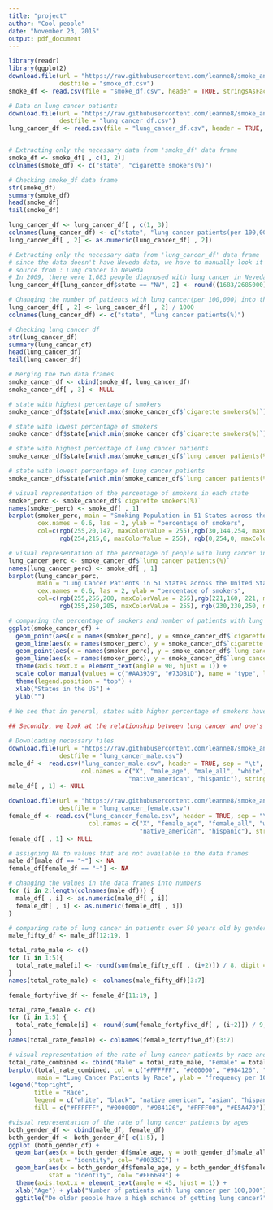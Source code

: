 ```yaml
---
title: "project"
author: "Cool people"
date: "November 23, 2015"
output: pdf_document
---
```

```r
library(readr)
library(ggplot2)
download.file(url = "https://raw.githubusercontent.com/leanne8/smoke_and_die/master/smoke_df.csv", 
              destfile = "smoke_df.csv")
smoke_df <- read.csv(file = "smoke_df.csv", header = TRUE, stringsAsFactors = FALSE)

# Data on lung cancer patients
download.file(url = "https://raw.githubusercontent.com/leanne8/smoke_and_die/master/lung_cancer_df.csv",
              destfile = "lung_cancer_df.csv")
lung_cancer_df <- read.csv(file = "lung_cancer_df.csv", header = TRUE, stringsAsFactors = FALSE)


# Extracting only the necessary data from 'smoke_df' data frame
smoke_df <- smoke_df[ , c(1, 2)]
colnames(smoke_df) <- c("state", "cigarette smokers(%)")

# Checking smoke_df data frame
str(smoke_df)
summary(smoke_df)
head(smoke_df)
tail(smoke_df)

lung_cancer_df <- lung_cancer_df[ , c(1, 3)]
colnames(lung_cancer_df) <- c("state", "lung cancer patients(per 100,000)")
lung_cancer_df[ , 2] <- as.numeric(lung_cancer_df[ , 2])

# Extracting only the necessary data from 'lung_cancer_df' data frame
# since the data doesn't have Neveda data, we have to manually look it up in the Neveda cancer webpage
# source from : Lung cancer in Neveda
# In 2009, there were 1,683 people diagnosed with lung cancer in Neveda
lung_cancer_df[lung_cancer_df$state == "NV", 2] <- round((1683/2685000) * 100000, digits = 1)

# Changing the number of patients with lung cancer(per 100,000) into the percentage of lung cancer patients
lung_cancer_df[ , 2] <- lung_cancer_df[ , 2] / 1000
colnames(lung_cancer_df) <- c("state", "lung cancer patients(%)")

# Checking lung_cancer_df
str(lung_cancer_df)
summary(lung_cancer_df)
head(lung_cancer_df)
tail(lung_cancer_df)

# Merging the two data frames
smoke_cancer_df <- cbind(smoke_df, lung_cancer_df)
smoke_cancer_df[ , 3] <- NULL 

# state with highest percentage of smokers
smoke_cancer_df$state[which.max(smoke_cancer_df$`cigarette smokers(%)`)]

# state with lowest percentage of smokers
smoke_cancer_df$state[which.min(smoke_cancer_df$`cigarette smokers(%)`)]

# state with highest percentage of lung cancer patients
smoke_cancer_df$state[which.max(smoke_cancer_df$`lung cancer patients(%)`)]

# state with lowest percentage of lung cancer patients
smoke_cancer_df$state[which.min(smoke_cancer_df$`lung cancer patients(%)`)]

# visual representation of the percentage of smokers in each state
smoker_perc <- smoke_cancer_df$`cigarette smokers(%)`
names(smoker_perc) <- smoke_df[ , 1]
barplot(smoker_perc, main = "Smoking Population in 51 States across the United States", 
        cex.names = 0.6, las = 2, ylab = "percentage of smokers",
        col=c(rgb(255,20,147, maxColorValue = 255),rgb(30,144,254, maxColorValue = 255),
              rgb(254,215,0, maxColorValue = 255), rgb(0,254,0, maxColorValue = 255)))

# visual representation of the percentage of people with lung cancer in each state
lung_cancer_perc <- smoke_cancer_df$`lung cancer patients(%)`
names(lung_cancer_perc) <- smoke_df[ , 1]
barplot(lung_cancer_perc, 
        main = "Lung Cancer Patients in 51 States across the United States", 
        cex.names = 0.6, las = 2, ylab = "percentage of smokers",
        col=c(rgb(255,255,200, maxColorValue = 255),rgb(221,160, 221, maxColorValue = 255),
              rgb(255,250,205, maxColorValue = 255), rgb(230,230,250, maxColorValue = 255)))

# comparing the percentage of smokers and number of patients with lung cancer(per 100,000) in each state
ggplot(smoke_cancer_df) +
  geom_point(aes(x = names(smoker_perc), y = smoke_cancer_df$`cigarette smokers(%)`, col = "red")) +
  geom_line(aes(x = names(smoker_perc), y = smoke_cancer_df$`cigarette smokers(%)`, col = "red", group = 1)) +
  geom_point(aes(x = names(smoker_perc), y = smoke_cancer_df$`lung cancer patients(%)` * 1000, col = "green")) +
  geom_line(aes(x = names(smoker_perc), y = smoke_cancer_df$`lung cancer patients(%)` * 1000, col = "green", group = 2)) +
  theme(axis.text.x = element_text(angle = 90, hjust = 1)) +
  scale_color_manual(values = c("#AA3939", "#73DB1D"), name = "type", labels = c("percentage of smokers", "number of lung cancer patients per 100000")) +
  theme(legend.position = "top") +
  xlab("States in the US") +
  ylab("")
  
# We see that in general, states with higher percentage of smokers have greater number of lung cancer patients

## Secondly, we look at the relationship between lung cancer and one's race as well as gender 

# Downloading necessary files
download.file(url = "https://raw.githubusercontent.com/leanne8/smoke_and_die/master/lung_cancer_male.txt",
              destfile = "lung_cancer_male.csv")
male_df <- read.csv("lung_cancer_male.csv", header = TRUE, sep = "\t", 
                    col.names = c("X", "male_age", "male_all", "white", "black", "asian", 
                                 "native_american", "hispanic"), stringsAsFactors = FALSE)
male_df[ , 1] <- NULL

download.file(url = "https://raw.githubusercontent.com/leanne8/smoke_and_die/master/lung_cacner_%20female.txt",
              destfile = "lung_cancer_female.csv")
female_df <- read.csv("lung_cancer_female.csv", header = TRUE, sep = "\t",
                      col.names = c("X", "female_age", "female_all", "white", "black", "asian", 
                                    "native_american", "hispanic"), stringsAsFactors = FALSE)
female_df[ , 1] <- NULL

# assigning NA to values that are not available in the data frames
male_df[male_df == "~"] <- NA
female_df[female_df == "~"] <- NA

# changing the values in the data frames into numbers
for (i in 2:length(colnames(male_df))) {
  male_df[ , i] <- as.numeric(male_df[ , i])
  female_df[ , i] <- as.numeric(female_df[ , i])
}

# comparing rate of lung cancer in patients over 50 years old by gender
male_fifty_df <- male_df[12:19, ]

total_rate_male <- c()
for (i in 1:5){
  total_rate_male[i] <- round(sum(male_fifty_df[ , (i+2)]) / 8, digit = 1)  
}
names(total_rate_male) <- colnames(male_fifty_df)[3:7]

female_fortyfive_df <- female_df[11:19, ]

total_rate_female <- c()
for (i in 1:5) {
  total_rate_female[i] <- round(sum(female_fortyfive_df[ , (i+2)]) / 9, digit = 1)
}
names(total_rate_female) <- colnames(female_fortyfive_df)[3:7]

# visual representation of the rate of lung cancer patients by race and gender
total_rate_combined <- cbind("Male" = total_rate_male, "Female" = total_rate_female)
barplot(total_rate_combined, col = c("#FFFFFF", "#000000", "#984126", "#FFFF00", "#E5A470"), 
        main = "Lung Cancer Patients by Race", ylab = "frequency per 100,000", beside = TRUE)
legend("topright", 
       title = "Race",
       legend = c("white", "black", "native american", "asian", "hispanic"), 
       fill = c("#FFFFFF", "#000000", "#984126", "#FFFF00", "#E5A470"))

#visual representation of the rate of lung cancer patients by ages
both_gender_df <- cbind(male_df, female_df)
both_gender_df <- both_gender_df[-c(1:5), ]
ggplot (both_gender_df) +
  geom_bar(aes(x = both_gender_df$male_age, y = both_gender_df$male_all), 
           stat = "identity", col= "#0033CC") +
  geom_bar(aes(x = both_gender_df$female_age, y = both_gender_df$female_all), 
           stat = "identity", col= "#FF6699") +
  theme(axis.text.x = element_text(angle = 45, hjust = 1)) + 
  xlab("Age") + ylab("Number of patients with lung cancer per 100,000") +
  ggtitle("Do older people have a high schance of getting lung cancer?")




```

